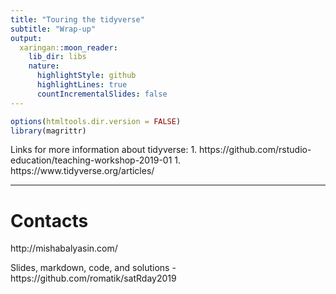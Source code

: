 ```yaml
---
title: "Touring the tidyverse"
subtitle: "Wrap-up"
output:
  xaringan::moon_reader:
    lib_dir: libs
    nature:
      highlightStyle: github
      highlightLines: true
      countIncrementalSlides: false
---
```


```r
options(htmltools.dir.version = FALSE)
library(magrittr)
```

Links for more information about tidyverse:
1. https://github.com/rstudio-education/teaching-workshop-2019-01
1. https://www.tidyverse.org/articles/

---
# Contacts

http://mishabalyasin.com/

Slides, markdown, code, and solutions - https://github.com/romatik/satRday2019
